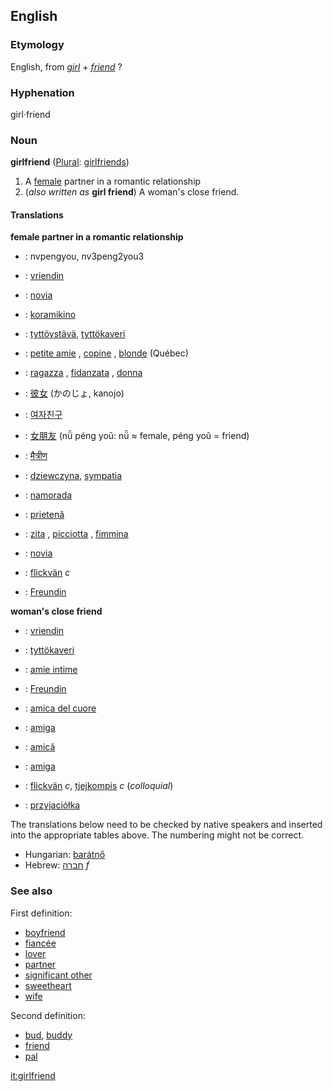 ==English==
===Etymology===
English, from ''[[girl]]'' + ''[[friend]]'' ?
===Hyphenation===
girl&middot;friend
=== Noun ===
'''girlfriend''' ([[Plural]]: [[girlfriends]])
#A [[female]] partner in a romantic relationship
#(''also written as'' '''girl friend''') A woman's close friend.

==== Translations ====
'''female partner in a romantic relationship'''
{{top}}
*{{zh}}: nvpengyou, nv3peng2you3
*{{nl}}: [[vriendin]]
*{{es}}: [[novia]]
*{{eo}}: [[koramikino]]
*{{fi}}: [[tyttöystävä]], [[tyttökaveri]]
*{{fr}}: [[petite amie]] {{f}}, [[copine]] {{f}}, [[blonde]] {{f}} (Québec)
*{{it}}: [[ragazza]] {{f}}, [[fidanzata]] {{f}}, [[donna]] {{f}}
*{{ja}}: [[彼女]] (かのじょ, kanojo)
*{{ko}}: [[여자친구]]
{{mid}}
*{{zh}}: [[女朋友]] (nǚ péng yoǔ: nǚ ≈ female, péng yoǔ = friend)
*{{mr}}: [[मैत्रीण]]
*{{pl}}: [[dziewczyna]], [[sympatia]] {{f}}
*{{pt}}: [[namorada]] {{f}}
*{{ro}}: [[prietenă]] {{f}}
*{{scn}}: [[zita]] {{f}}, [[picciotta]] {{f}}, [[fimmina]] {{f}}
*{{es}}: [[novia]] {{f}}
*{{sv}}: [[flickvän]] ''c''
*{{de}}: [[Freundin]] {{f}}
{{bottom}}

'''woman's close friend'''
{{top}}
*{{nl}}: [[vriendin]]
*{{fi}}: [[tyttökaveri]]
*{{fr}}: [[amie intime]] {{f}}
*{{de}}: [[Freundin]] {{f}}
*{{it}}: [[amica del cuore]] {{f}}
{{mid}}
*{{pt}}: [[amiga]] {{f}} <!--this does not suggest closeness: compare French and Italian above-->
*{{ro}}: [[amică]] {{f}} <!--this does not suggest closeness: compare French and Italian above-->
*{{es}}: [[amiga]] {{f}} <!--this does not suggest closeness: compare French and Italian above-->
*{{sv}}: [[flickvän]] ''c'', [[tjejkompis]] ''c'' (''colloquial'')
*{{pl}}: [[przyjaciółka]] {{f}}
{{bottom}}

The translations below need to be checked by native speakers and inserted into the appropriate tables above.  The numbering might not be correct.

*Hungarian: [[barátnő]]
*Hebrew: [[חברה]] ''f''

===See also===
First definition:
*[[boyfriend]]
*[[fiancée]]
*[[lover]]
*[[partner]]
*[[significant other]]
*[[sweetheart]]
*[[wife]]
Second definition:
*[[bud]], [[buddy]]
*[[friend]]
*[[pal]]

[[it:girlfriend]]